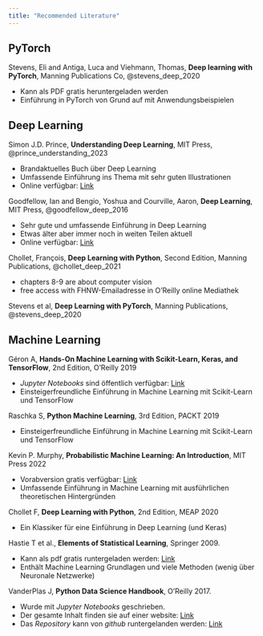 ```yaml
---
title: "Recommended Literature"
---
```


## PyTorch

Stevens, Eli and Antiga, Luca and Viehmann, Thomas, **Deep learning with PyTorch**, Manning Publications Co, @stevens_deep_2020

 - Kann als PDF gratis heruntergeladen werden
 - Einführung in PyTorch von Grund auf mit Anwendungsbeispielen


## Deep Learning

Simon J.D. Prince, **Understanding Deep Learning**, MIT Press,  @prince_understanding_2023

  - Brandaktuelles Buch über Deep Learning
  - Umfassende Einführung ins Thema mit sehr guten Illustrationen
  - Online verfügbar: [Link](https://udlbook.github.io/udlbook/)


Goodfellow, Ian and Bengio, Yoshua and Courville, Aaron, **Deep Learning**, MIT Press,  @goodfellow_deep_2016

 - Sehr gute und umfassende Einführung in Deep Learning
 - Etwas älter aber immer noch in weiten Teilen aktuell
 - Online verfügbar: [Link](https://www.deeplearningbook.org/)


Chollet, François, **Deep Learning with Python**, Second Edition, Manning Publications, @chollet_deep_2021

- chapters 8-9 are about computer vision
- free access with  FHNW-Emailadresse in O’Reilly online Mediathek


Stevens et al, **Deep Learning with PyTorch**, Manning Publications, @stevens_deep_2020


## Machine Learning

Géron A, **Hands-On Machine Learning with Scikit-Learn, Keras, and TensorFlow**, 2nd Edition, O'Reilly 2019

- *Jupyter Notebooks* sind öffentlich verfügbar: [Link](https://github.com/ageron/handson-ml2)
- Einsteigerfreundliche Einführung in Machine Learning mit Scikit-Learn und TensorFlow


Raschka S, **Python Machine Learning**, 3rd Edition, PACKT 2019

  - Einsteigerfreundliche Einführung in Machine Learning mit Scikit-Learn und TensorFlow


Kevin P. Murphy, **Probabilistic Machine Learning: An Introduction**, MIT Press 2022

  - Vorabversion gratis verfügbar: [Link](https://probml.github.io/pml-book/)
  - Umfassende Einführung in Machine Learning mit ausführlichen theoretischen Hintergründen


Chollet F, **Deep Learning with Python**, 2nd Edition, MEAP 2020

  - Ein Klassiker für eine Einführung in Deep Learning (und Keras)


Hastie T et al., **Elements of Statistical Learning**, Springer 2009.

  - Kann als pdf gratis runtergeladen werden: [Link](https://web.stanford.edu/~hastie/ElemStatLearn/)
  - Enthält Machine Learning Grundlagen und viele Methoden (wenig über Neuronale Netzwerke)

   
VanderPlas J, **Python Data Science Handbook**, O'Reilly 2017.

  - Wurde mit *Jupyter Notebooks* geschrieben.
  - Der gesamte Inhalt finden sie auf einer website: [Link](https://jakevdp.github.io/PythonDataScienceHandbook/)
  - Das *Repository* kann von *github* runtergelanden werden: [Link](https://github.com/jakevdp/PythonDataScienceHandbook)




